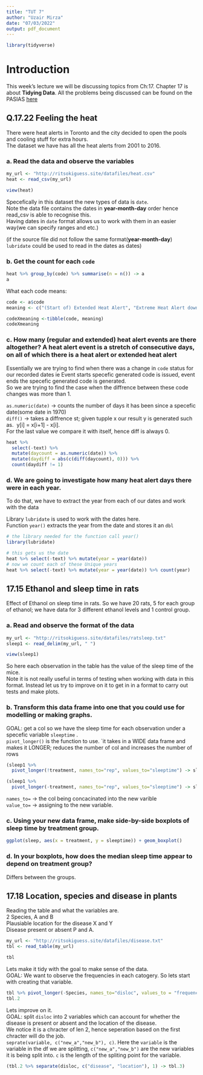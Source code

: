 ```yaml
---
title: "TUT 7"
author: "Uzair Mirza"
date: "07/03/2022"
output: pdf_document
---
```


```r
library(tidyverse)
```

# Introduction
This week's lecture we will be discussing topics from Ch:17. Chapter 17 is about **Tidying Data**. All the problems being discussed can be found on the PASIAS [here](https://ritsokiguess.site/pasias/)


## Q.17.22 Feeling the heat
There were heat alerts in Toronto and the city decided to open the pools and cooling stuff for extra hours. \
The dataset we have has all the heat alerts from 2001 to 2016. \

### a. Read the data and observe the variables
```r
my_url <- "http://ritsokiguess.site/datafiles/heat.csv"
heat <- read_csv(my_url)

view(heat)
```
Specefically in this dataset the new types of data is `date`. \
Note the data file contains the dates in **year-month-day** order hence read_csv is able to recognise this. \
Having dates in `date` format allows us to work with them in an easier way(we can  specify ranges and etc.) \

(if the source file did not follow the same format(**year-month-day**) `lubridate` could be used to read in the dates as dates) \

### b. Get the count for each `code`
```r
heat %>% group_by(code) %>% summarise(n = n()) -> a
a
```

What each code means:
```r
code <- a$code
meaning <- c("(Start of) Extended Heat Alert", "Extreme Heat Alert downgraded to Heat Alert", "Extended Heat Alert continues", "(Start of) Heat Alert", "Heat Alert continues", "Heat Alert upgraded to Extended Heat Alert")

codeXmeaning <-tibble(code, meaning)
codeXmeaning
```

### c. How many (regular and extended) heat alert events are there altogether? A heat alert event is a stretch of consecutive days, on all of which there is a heat alert or extended heat alert
Essentially we are trying to find when there was a change in `code` status for our recorded dates ie Event starts specefic generated code is issued, event ends the specefic generated code is generated. \
So we are trying to find the case when the diffrence between these code changes was more than 1. \

`as.numeric(date)` -> counts the number of days it has been since a specefic date(some date in 1970) \
`diff()` -> takes a diffrence st; given tupple x our result y is generated such as. \ y[i] = x[i+1] - x[i]. \
For the last value we compare it with itself, hence diff is always 0.
```r
heat %>%
  select(-text) %>%
  mutate(daycount = as.numeric(date)) %>%
  mutate(daydiff = abs(c(diff(daycount), 0))) %>%
  count(daydiff != 1)
```

### d. We are going to investigate how many heat alert days there were in each year.
To do that, we have to extract the year from each of our dates and work with the data \

Library `lubridate` is used to work with the dates here. \
Function `year()` extracts the year from the date and stores it an  `dbl` \

```r
# the library needed for the function call year()
library(lubridate)

# this gets us the date
heat %>% select(-text) %>% mutate(year = year(date))
# now we count each of these Unique years
heat %>% select(-text) %>% mutate(year = year(date)) %>% count(year)
```


## 17.15 Ethanol and sleep time in rats
Effect of Ethanol on sleep time in rats. So we have 20 rats, 5 for each group of ethanol; we have data for 3 different ethanol levels and 1 control group.

### a. Read and observe the format of the data
```r
my_url <- "http://ritsokiguess.site/datafiles/ratsleep.txt"
sleep1 <- read_delim(my_url, " ")

view(sleep1)

```

So here each observation in the table has the value of the sleep time of the mice. \
Note it is not really useful in terms of testing when working with data in this format. Instead let us try to improve on it to get in in a format to carry out tests and make plots.

### b. Transform this data frame into one that you could use for modelling or making graphs.
GOAL: get a col so we have the sleep time for each observation under a specefic variable `sleeptime` . \
`pivot_longer()` is the function to use. `it takes in a WIDE data frame and makes it LONGER; reduces the number of col and increases the number of rows

```r
(sleep1 %>% 
  pivot_longer(!treatment, names_to="rep", values_to="sleeptime") -> sleep)

(sleep1 %>% 
  pivot_longer(-treatment, names_to="rep", values_to="sleeptime") -> sleep)
```
`names_to= ` -> the col being concacinated into the new varible \
`value_to=` -> assigning to the new variable. \

### c. Using your new data frame, make side-by-side boxplots of sleep time by treatment group.
```r
ggplot(sleep, aes(x = treatment, y = sleeptime)) + geom_boxplot()
```

### d. In your boxplots, how does the median sleep time appear to depend on treatment group?
Differs between the groups. \


## 17.18 Location, species and disease in plants
Reading the table and what the variables are.\
2 Species, A and B \
Plausiable location for the disease X and Y \
Disease present or absent  P and A. \
```r
my_url <- "http://ritsokiguess.site/datafiles/disease.txt"
tbl <- read_table(my_url)

tbl
```

Lets make it tidy with the goal to make sense of the data. \
GOAL: We want to observe the frequencies in each catogery. So lets start with creating that variable. \
```r
tbl %>% pivot_longer(-Species, names_to="disloc", values_to = "frequency") -> tbl.2
tbl.2
```
Lets improve on it. \
GOAL: split `disloc` into 2 variables which can account for whether the disease is present or absent and the location of the disease. \
We notice it is a chracter of len 2, hence seperation based on the first chracter will do the job. \
`seprate(variable, c("new_a","new_b"), c)`. Here the `variable` is the variable in the df we are splitting, `c("new_a","new_b")` are the new variables it is being split into. `c` is the length of the spliting point for the variable. 
```r
(tbl.2 %>% separate(disloc, c("disease", "location"), 1) -> tbl.3)
```